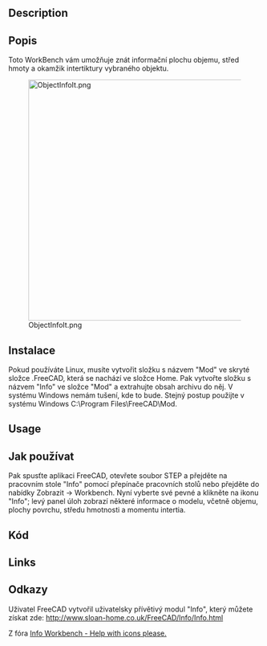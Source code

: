 <languages/>

<div class="mw-translate-fuzzy">
{{Macro/cs
|Name=Macro ObjectInfo
|Translate=Macro ObjectInfo
|Description=Poskytuje informace o vybraném objektu
|Author=keithsloan52
|Version=1.0
|Date=2012-11-09
|FCVersion=Until 0.17 '''and PyQt4'''
|Download=Ово није макро него једна ВоркБенцх, декомпримирајте .зип датотеку и налепите комплетан директоријум у Мод корисничком именику [https://github.com/KeithSloan/FreeCAD_Info/archive/master.zip Info]
|SeeAlso=[[File:Arch Survey.svg|Arch Survey|24px]] [[Arch_Survey/cs|Arch Survey]]
}}
</div>

<div lang="en" dir="ltr" class="mw-content-ltr">
==Description==
</div>

<div class="mw-translate-fuzzy">
==Popis==
Toto WorkBench vám umožňuje znát informační plochu objemu, střed hmoty a okamžik intertiktury vybraného objektu.
</div>

[[Image:ObjectInfoIt.png|480px]]

<span id="Installation"></span>
==Instalace==

Pokud používáte Linux, musíte vytvořit složku s názvem "Mod" ve skryté složce .FreeCAD, která se nachází ve složce Home. Pak vytvořte složku s názvem "Info" ve složce "Mod" a extrahujte obsah archivu do něj. V systému Windows nemám tušení, kde to bude. Stejný postup použijte v systému Windows C:\Program Files\FreeCAD\Mod.

<div lang="en" dir="ltr" class="mw-content-ltr">
==Usage==
</div>

<div class="mw-translate-fuzzy">
==Jak používat==
Pak spusťte aplikaci FreeCAD, otevřete soubor STEP a přejděte na pracovním stole "Info" pomocí přepínače pracovních stolů nebo přejděte do nabídky Zobrazit → Workbench. Nyní vyberte své pevné a klikněte na ikonu "Info"; levý panel úloh zobrazí některé informace o modelu, včetně objemu, plochy povrchu, středu hmotnosti a momentu intertia.
</div>

<span id="Code"></span>
==Kód==

{{MacroCode|code=
import webbrowser 

##########
# WorkBenche
# Code used to download the zip file from FreeCAD
##########

FreeCAD.Console.PrintMessage("\n" + "You must download the Info.zip file in the author github KeithSloan/FreeCAD_Infosite" + "\n")
FreeCAD.Console.PrintMessage("http://keithsloan.dynu.com/Keith&Jenny/" + "\n")
webbrowser.open("https://github.com/KeithSloan/FreeCAD_Info/archive/master.zip")

}}

<div lang="en" dir="ltr" class="mw-content-ltr">
==Links==
</div>

<div class="mw-translate-fuzzy">
==Odkazy==
Uživatel FreeCAD vytvořil uživatelsky přívětivý modul "Info", který můžete získat zde: http://www.sloan-home.co.uk/FreeCAD/Info/Info.html
</div>

<div class="mw-translate-fuzzy">
Z fóra [http://forum.freecadweb.org/viewtopic.php?f=10&t=3185 Info Workbench - Help with icons please.]
</div>